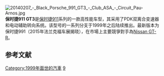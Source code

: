 {{Expand English|Porsche 911 GT3}}
{{Unreferenced|time=2017-02-20T05:04:06+00:00}}

{{Infobox automobile
| image        = File:Geneva International Motor Show 2018, Le Grand-Saconnex (1X7A0092).jpg
| caption = 2019年款 Porsche 911 GT3 RS 於2018年度[[日內瓦車展|日內瓦車展]]展出
| name         = 保時捷 911 GT3
| manufacturer = [[保時捷|保時捷]]
| production   = 1999–現在
| assembly     = {{GER}}，[[斯圖加特|斯圖加特]]
| body_style   = 2門[[轎跑車|轎跑車]]（coupé）
| layout       = [[後置後驅|後置後驅]]（RR layout）
| class        = [[Sports_car|Sports car]] ([[S-segment|S]])
| engine       = 3.6–4.0 L [[水平對向六缸引擎|水平對向六缸引擎]]
| transmission = 6-speed [[Manual_transmission|manual]] or 7-speed [[dual-clutch_gearbox|dual-clutch gearbox]]
}}

[[File:20140207_-_Black_Porsche_991_GT3_-_Club_ASA_-_Circuit_Pau-Arnos.jpg|thumb]]
'''保时捷911 GT3'''是[[保时捷911|保时捷911]]系列的一款高性能车型，其采用了PDK双离合变速器和电动辅助转向系统。该型号的一系列分支于1999年之后陆续推出。最新版本为保时捷991（2015年法兰克福车展揭晓），在市場上主要競爭對手為[[日產GT-R|Nissan GT-R]]。

== 参考文献 ==
{{reflist|2}}

{{Porsche}}
{{Authority control}}

[[Category:1999年面世的汽車|Category:1999年面世的汽車]]
[[Category:保時捷車款|9]]